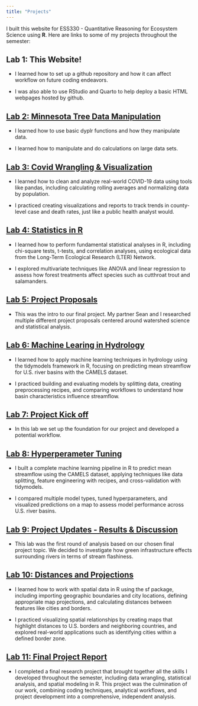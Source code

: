```yaml
---
title: "Projects"
---
```


I built this website for ESS330 - Quantitative Reasoning for Ecosystem Science using **R**. Here are links to some of my projects throughout the semester:

## Lab 1: This Website!

-   I learned how to set up a github repository and how it can affect workflow on future coding endeavors.

-   I was also able to use RStudio and Quarto to help deploy a basic HTML webpages hosted by github.

## [Lab 2: Minnesota Tree Data Manipulation](lab2_mn_trees/lab2_mn_trees.qmd)

-   I learned how to use basic dyplr functions and how they manipulate data.

-   I learned how to manipulate and do calculations on large data sets.

## [Lab 3: Covid Wrangling & Visualization](https://beegle701.github.io/lab3_covid/)

-   I learned how to clean and analyze real-world COVID-19 data using tools like pandas, including calculating rolling averages and normalizing data by population.

-   I practiced creating visualizations and reports to track trends in county-level case and death rates, just like a public health analyst would.

## [Lab 4: Statistics in R](https://beegle701.github.io/lab4/)

-   I learned how to perform fundamental statistical analyses in R, including chi-square tests, t-tests, and correlation analyses, using ecological data from the Long-Term Ecological Research (LTER) Network.

-   I explored multivariate techniques like ANOVA and linear regression to assess how forest treatments affect species such as cutthroat trout and salamanders.

## [Lab 5: Project Proposals](https://seanpear.github.io/ESS330-Project-Proposal/)

-   This was the intro to our final project. My partner Sean and I researched multiple different project proposals centered around watershed science and statistical analysis.

## [Lab 6: Machine Learing in Hydrology](https://beegle701.github.io/lab6/)

-   I learned how to apply machine learning techniques in hydrology using the tidymodels framework in R, focusing on predicting mean streamflow for U.S. river basins with the CAMELS dataset.

-   I practiced building and evaluating models by splitting data, creating preprocessing recipes, and comparing workflows to understand how basin characteristics influence streamflow.

## [Lab 7: Project Kick off](https://seanpear.github.io/Lab7_Final_Project/)

-   In this lab we set up the foundation for our project and developed a potential workflow.

## [Lab 8: Hyperperameter Tuning](https://beegle701.github.io/lab6/hyperparameter-tuning.html)

-   I built a complete machine learning pipeline in R to predict mean streamflow using the CAMELS dataset, applying techniques like data splitting, feature engineering with recipes, and cross-validation with tidymodels.

-   I compared multiple model types, tuned hyperparameters, and visualized predictions on a map to assess model performance across U.S. river basins.

## [Lab 9: Project Updates - Results & Discussion](https://seanpear.github.io/Lab7_Final_Project/)

-   This lab was the first round of analysis based on our chosen final project topic. We decided to investigate how green infrastructure effects surrounding rivers in terms of stream flashiness.

## [Lab 10: Distances and Projections](https://beegle701.github.io/Lab-10/)

-   I learned how to work with spatial data in R using the sf package, including importing geographic boundaries and city locations, defining appropriate map projections, and calculating distances between features like cities and borders.

-   I practiced visualizing spatial relationships by creating maps that highlight distances to U.S. borders and neighboring countries, and explored real-world applications such as identifying cities within a defined border zone.

## [Lab 11: Final Project Report](https://beegle701.github.io/Lab-11-Green-Infrastructure-In-Portland/report.html)

-   I completed a final research project that brought together all the skills I developed throughout the semester, including data wrangling, statistical analysis, and spatial modeling in R. This project was the culmination of our work, combining coding techniques, analytical workflows, and project development into a comprehensive, independent analysis.
